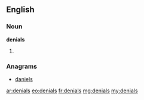 ==English==
===Noun===
'''denials'''
# {{plural of|[[denial]]}}

===Anagrams===
* [[daniels#English|daniels]]

[[ar:denials]]
[[eo:denials]]
[[fr:denials]]
[[mg:denials]]
[[my:denials]]